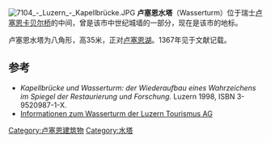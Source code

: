 [[File:7104_-_Luzern_-_Kapellbrücke.JPG|thumb]]
'''卢塞恩水塔'''（Wasserturm）位于瑞士[[卢塞恩|卢塞恩]][[卡贝尔桥|卡贝尔桥]]的中间，曾是该市中世纪城墙的一部分，现在是该市的地标。

卢塞恩水塔为八角形，高35米，正对[[卢塞恩湖|卢塞恩湖]]。1367年见于文献记载。

==参考==
*''Kapellbrücke und Wasserturm: der Wiederaufbau eines Wahrzeichens im Spiegel der Restaurierung und Forschung.'' Luzern 1998, ISBN  3-9520987-1-X.
*[https://web.archive.org/web/20150623093157/http://www.luzern.com/de/sightseeing-fuehrungen/sehenswuerdigkeiten/wasserturm Informationen zum Wasserturm der Luzern Tourismus AG]

{{coord|display=title}}
[[Category:卢塞恩建筑物|Category:卢塞恩建筑物]]
[[Category:水塔|Category:水塔]]
{{Switzerland-stub}}